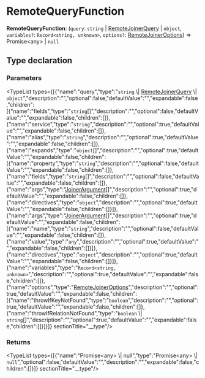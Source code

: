 
# RemoteQueryFunction

 **RemoteQueryFunction**: (`query`: `string` \| [RemoteJoinerQuery](../../../types/interfaces/types.RemoteJoinerQuery/page.mdx) \| `object`, `variables?`: `Record<string, unknown>`, `options?`: [RemoteJoinerOptions](../../../types/interfaces/types.RemoteJoinerOptions/page.mdx)) => Promise&#60;any&#62; \| `null`

## Type declaration

### Parameters

<TypeList types={[{"name":"query","type":"`string` \\| [RemoteJoinerQuery](../../../types/interfaces/types.RemoteJoinerQuery/page.mdx) \\| `object`","description":"","optional":false,"defaultValue":"","expandable":false,"children":[{"name":"fields","type":"`string`[]","description":"","optional":false,"defaultValue":"","expandable":false,"children":[]},{"name":"service","type":"`string`","description":"","optional":true,"defaultValue":"","expandable":false,"children":[]},{"name":"alias","type":"`string`","description":"","optional":true,"defaultValue":"","expandable":false,"children":[]},{"name":"expands","type":"`object`[]","description":"","optional":true,"defaultValue":"","expandable":false,"children":[{"name":"property","type":"`string`","description":"","optional":false,"defaultValue":"","expandable":false,"children":[]},{"name":"fields","type":"`string`[]","description":"","optional":false,"defaultValue":"","expandable":false,"children":[]},{"name":"args","type":"[JoinerArgument](../../../types/interfaces/types.JoinerArgument/page.mdx)[]","description":"","optional":true,"defaultValue":"","expandable":false,"children":[]},{"name":"directives","type":"`object`","description":"","optional":true,"defaultValue":"","expandable":false,"children":[]}]},{"name":"args","type":"[JoinerArgument](../../../types/interfaces/types.JoinerArgument/page.mdx)[]","description":"","optional":true,"defaultValue":"","expandable":false,"children":[{"name":"name","type":"`string`","description":"","optional":false,"defaultValue":"","expandable":false,"children":[]},{"name":"value","type":"`any`","description":"","optional":true,"defaultValue":"","expandable":false,"children":[]}]},{"name":"directives","type":"`object`","description":"","optional":true,"defaultValue":"","expandable":false,"children":[]}]},{"name":"variables","type":"`Record<string, unknown>`","description":"","optional":true,"defaultValue":"","expandable":false,"children":[]},{"name":"options","type":"[RemoteJoinerOptions](../../../types/interfaces/types.RemoteJoinerOptions/page.mdx)","description":"","optional":true,"defaultValue":"","expandable":false,"children":[{"name":"throwIfKeyNotFound","type":"`boolean`","description":"","optional":true,"defaultValue":"","expandable":false,"children":[]},{"name":"throwIfRelationNotFound","type":"`boolean` \\| `string`[]","description":"","optional":true,"defaultValue":"","expandable":false,"children":[]}]}]}  sectionTitle="__type"/>

### Returns

<TypeList types={[{"name":"Promise&#60;any&#62; \\| null","type":"Promise&#60;any&#62; \\| `null`","optional":false,"defaultValue":"","description":"","expandable":false,"children":[]}]}  sectionTitle="__type"/>
